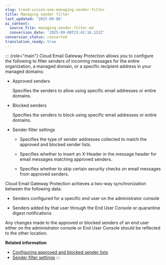 ```yaml
---
slug: trend-vision-one-managing-sender-filter
title: Managing sender filter
last_updated: '2025-09-08'
ai_context:
  source_file: managing-sender-filter.md
  conversion_date: '2025-09-08T23:42:16.132Z'
conversion_status: converted
translation_ready: true
---
```


::: {role="main"}
Cloud Email Gateway Protection allows you to configure the following to filter senders of incoming messages for the entire organization, a managed domain, or a specific recipient address in your managed domains:

- Approved senders

  Specifies the senders to allow using specific email addresses or entire domains.

- Blocked senders

  Specifies the senders to block using specific email addresses or entire domains.

- Sender filter settings

  - Specifies the type of sender addresses collected to match the approved and blocked sender lists.

  - Specifies whether to insert an X-Header in the message header for email messages matching approved senders.

  - Specifies whether to skip certain security checks on email messages from approved senders.

Cloud Email Gateway Protection achieves a two-way synchronization between the following data:

- Senders configured for a specific end user on the administrator console

- Senders added by that user through the End User Console or quarantine digest notifications

Any changes made to the approved or blocked senders of an end user either on the administrator console or End User Console should be reflected to the other location.

**Related information**

- [Configuring approved and blocked sender lists](config-approved-blocked-sender.mdx)
- [Sender filter settings](sender-filter-settings.mdx)
:::
